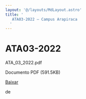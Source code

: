 ```yaml
---
layout: '@/layouts/MdLayout.astro'
title: '
   ATA03-2022 — Campus Arapiraca
  '
---
```




ATA03-2022
==========












 ATA\_03\_2022.pdf
   

 Documento PDF
 (591.5KB)
 

[Baixar](https://arapiraca.ufal.br/graduacao/ciencia-da-computacao/documentos/atas-do-colegiado-e-nde/colegiado/2022/copy2_of_ata_01_2022.pdf/@@download/file/ATA_03_2022.pdf) 



























 de
 

















